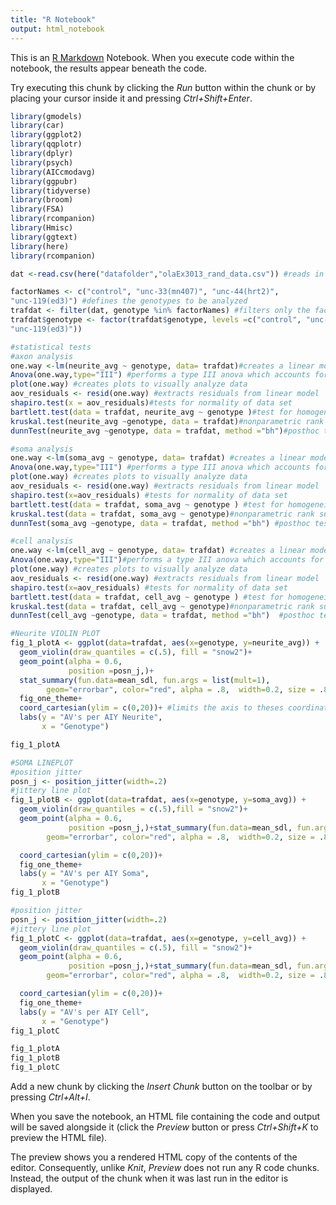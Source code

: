 ```yaml
---
title: "R Notebook"
output: html_notebook
---
```


This is an [R Markdown](http://rmarkdown.rstudio.com) Notebook. When you execute code within the notebook, the results appear beneath the code. 

Try executing this chunk by clicking the *Run* button within the chunk or by placing your cursor inside it and pressing *Ctrl+Shift+Enter*. 

```r
library(gmodels)
library(car)
library(ggplot2)
library(qqplotr)
library(dplyr)
library(psych)
library(AICcmodavg)
library(ggpubr)
library(tidyverse)
library(broom)
library(FSA)
library(rcompanion)
library(Hmisc)
library(ggtext)
library(here)
library(rcompanion)
```

```r
dat <-read.csv(here("datafolder","olaEx3013_rand_data.csv")) #reads in csv data file

factorNames <- c("control", "unc-33(mn407)", "unc-44(hrt2)", 	
"unc-119(ed3)") #defines the genotypes to be analyzed 
trafdat <- filter(dat, genotype %in% factorNames) #filters only the factors (genotypes) to be analyzed
trafdat$genotype <- factor(trafdat$genotype, levels =c("control", "unc-33(mn407)", "unc-44(hrt2)", 	
"unc-119(ed3)"))

```


```r
#statistical tests
#axon analysis
one.way <-lm(neurite_avg ~ genotype, data= trafdat)#creates a linear model of data to be analyzed 
Anova(one.way,type="III") #performs a type III anova which accounts for unequal sample sizes
plot(one.way) #creates plots to visually analyze data
aov_residuals <- resid(one.way) #extracts residuals from linear model
shapiro.test(x = aov_residuals)#tests for normality of data set
bartlett.test(data = trafdat, neurite_avg ~ genotype )#test for homogeneity of variance (which is needed for kruskal wallis)
kruskal.test(neurite_avg ~genotype, data = trafdat)#nonparametric rank sum test
dunnTest(neurite_avg ~genotype, data = trafdat, method ="bh")#posthoc test for multiple comparisons
```


```r
#soma analysis
one.way <-lm(soma_avg ~ genotype, data= trafdat) #creates a linear model of data to be analyzed 
Anova(one.way,type="III") #performs a type III anova which accounts for unequal sample sizes 
plot(one.way) #creates plots to visually analyze data 
aov_residuals <- resid(one.way) #extracts residuals from linear model
shapiro.test(x=aov_residuals) #tests for normality of data set
bartlett.test(data = trafdat, soma_avg ~ genotype ) #test for homogeneity of variance (which is needed for kruskal wallis)
kruskal.test(data = trafdat, soma_avg ~ genotype)#nonparametric rank sum test
dunnTest(soma_avg ~genotype, data = trafdat, method ="bh") #posthoc test for multiple comparisons
```


```r
#cell analysis
one.way <-lm(cell_avg ~ genotype, data= trafdat) #creates a linear model of data to be analyzed 
Anova(one.way,type="III")#performs a type III anova which accounts for unequal sample sizes 
plot(one.way) #creates plots to visually analyze data 
aov_residuals <- resid(one.way) #extracts residuals from linear model
shapiro.test(x=aov_residuals) #tests for normality of data set
bartlett.test(data = trafdat, cell_avg ~ genotype ) #test for homogeneity of variance (which is needed for kruskal wallis)
kruskal.test(data = trafdat, cell_avg ~ genotype)#nonparametric rank sum test
dunnTest(cell_avg ~genotype, data = trafdat, method ="bh")  #posthoc test for multiple comparisons
```

```r
#Neurite VIOLIN PLOT
fig_1_plotA <- ggplot(data=trafdat, aes(x=genotype, y=neurite_avg)) +
  geom_violin(draw_quantiles = c(.5), fill = "snow2")+
  geom_point(alpha = 0.6,
             position =posn_j,)+
  stat_summary(fun.data=mean_sdl, fun.args = list(mult=1), 
        geom="errorbar", color="red", alpha = .8,  width=0.2, size = .8) + #sdev error bars
  fig_one_theme+
  coord_cartesian(ylim = c(0,20))+ #limits the axis to theses coordinates
  labs(y = "AV's per AIY Neurite",
       x = "Genotype")

fig_1_plotA


```

```r
#SOMA LINEPLOT
#position jitter
posn_j <- position_jitter(width=.2)
#jittery line plot
fig_1_plotB <- ggplot(data=trafdat, aes(x=genotype, y=soma_avg)) +
  geom_violin(draw_quantiles = c(.5),fill = "snow2")+
  geom_point(alpha = 0.6,
             position =posn_j,)+stat_summary(fun.data=mean_sdl, fun.args = list(mult=1), 
        geom="errorbar", color="red", alpha = .8,  width=0.2, size = .8) +

  coord_cartesian(ylim = c(0,20))+
  fig_one_theme+
  labs(y = "AV's per AIY Soma",
       x = "Genotype")
fig_1_plotB
```

```r
#position jitter
posn_j <- position_jitter(width=.2)
#jittery line plot
fig_1_plotC <- ggplot(data=trafdat, aes(x=genotype, y=cell_avg)) +
  geom_violin(draw_quantiles = c(.5), fill = "snow2")+
  geom_point(alpha = 0.6,
             position =posn_j,)+stat_summary(fun.data=mean_sdl, fun.args = list(mult=1), 
        geom="errorbar", color="red", alpha = .8,  width=0.2, size = .8) +

  coord_cartesian(ylim = c(0,20))+
  fig_one_theme+
  labs(y = "AV's per AIY Cell",
       x = "Genotype")
fig_1_plotC
```

```r
fig_1_plotA
fig_1_plotB
fig_1_plotC
```






Add a new chunk by clicking the *Insert Chunk* button on the toolbar or by pressing *Ctrl+Alt+I*.

When you save the notebook, an HTML file containing the code and output will be saved alongside it (click the *Preview* button or press *Ctrl+Shift+K* to preview the HTML file).

The preview shows you a rendered HTML copy of the contents of the editor. Consequently, unlike *Knit*, *Preview* does not run any R code chunks. Instead, the output of the chunk when it was last run in the editor is displayed.
